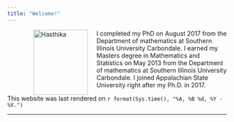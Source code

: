 ```yaml
---
title: "Welcome!"
---
```


<figure>
<img src="./images/Hasthika.jpg" alt="Hasthika" align="left" hspace="20" style="width:125px;height:150px;">
</figure>


I completed my PhD on August 2017 from the Department of mathematics at Southern Illinois University  Carbondale.  I earned my  Masters degree in Mathematics and Statistics on May 2013 from the Department of mathematics at Southern Illinois University  Carbondale. I joined  Appalachian State University right after my Ph.D. in 2017.
 
 
This website was last rendered on `r format(Sys.time(), "%A, %B %d, %Y - %X.")`


* * *
